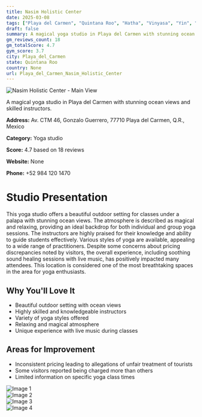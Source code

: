 ```yaml
---
title: Nasim Holistic Center
date: 2025-03-08
tags: ["Playa del Carmen", "Quintana Roo", "Hatha", "Vinyasa", "Yin", "atmosphere", "outdoor", "Playa del Carmen"]  
draft: false
summary: A magical yoga studio in Playa del Carmen with stunning ocean views and skilled instructors.
gm_reviews_count: 18
gm_totalScore: 4.7
gym_score: 3.7
city: Playa_del_Carmen
state: Quintana Roo
country: None
url: Playa_del_Carmen_Nasim_Holistic_Center
---
```


<div className="aspect-[16/9] relative my-8">
  <img 
    src="https://lh5.googleusercontent.com/p/AF1QipPZXHZtsMxo9iHtXJplCy4sbi218Ocp-lyvHI85=w1920-h1080-k-no"
    alt="Nasim Holistic Center - Main View"
    className="object-cover absolute inset-0 w-full h-full rounded-lg"
  />
</div>

A magical yoga studio in Playa del Carmen with stunning ocean views and skilled instructors.

**Address:** Av. CTM 46, Gonzalo Guerrero, 77710 Playa del Carmen, Q.R., Mexico

**Category:** Yoga studio

**Score:** 4.7 based on 18 reviews

**Website:** None

**Phone:** +52 984 120 1470

# Studio Presentation

This yoga studio offers a beautiful outdoor setting for classes under a palapa with stunning ocean views. The atmosphere is described as magical and relaxing, providing an ideal backdrop for both individual and group yoga sessions. The instructors are highly praised for their knowledge and ability to guide students effectively. Various styles of yoga are available, appealing to a wide range of practitioners. Despite some concerns about pricing discrepancies noted by visitors, the overall experience, including soothing sound healing sessions with live music, has positively impacted many attendees. This location is considered one of the most breathtaking spaces in the area for yoga enthusiasts.


## Why You'll Love It

- Beautiful outdoor setting with ocean views
- Highly skilled and knowledgeable instructors
- Variety of yoga styles offered
- Relaxing and magical atmosphere
- Unique experience with live music during classes

## Areas for Improvement

- Inconsistent pricing leading to allegations of unfair treatment of tourists
- Some visitors reported being charged more than others
- Limited information on specific yoga class times

<div className="grid grid-cols-1 xl:grid-cols-2 gap-4 my-8">
<div className="aspect-[4/3] relative"><img src="https://lh3.googleusercontent.com/p/AF1QipMcyqKyG0av9Wxes9SDBJuFdFShLcIAZBctWeWN=w1920-h1080-k-no" alt="Image 1" className="object-cover absolute inset-0 w-full h-full rounded-lg" /></div>
<div className="aspect-[4/3] relative"><img src="https://lh5.googleusercontent.com/p/AF1QipOn4a5SzPUqxbznvSG_qN5fgQbVAp9fkNaajn6o=w1920-h1080-k-no" alt="Image 2" className="object-cover absolute inset-0 w-full h-full rounded-lg" /></div>
<div className="aspect-[4/3] relative"><img src="https://lh5.googleusercontent.com/p/AF1QipPCp_OvHOAAnQNbGrKbp5U5YkMlk_TI6D2Jypgd=w1920-h1080-k-no" alt="Image 3" className="object-cover absolute inset-0 w-full h-full rounded-lg" /></div>
<div className="aspect-[4/3] relative"><img src="https://lh3.googleusercontent.com/p/AF1QipN2SaDIX7ZGV7T-LaSWi6cV8W393FmstOhz7kwl=w1920-h1080-k-no" alt="Image 4" className="object-cover absolute inset-0 w-full h-full rounded-lg" /></div>
</div>